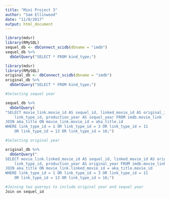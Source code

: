 ```yaml
---
title: "Mini Project 3"
author: "Sam Ellinwood"
date: "11/8/2017"
output: html_document
---
```



```r
library(mdsr)
library(RMySQL)
sequel_db <- dbConnect_scidb(dbname = "imdb")
sequel_db %>%
  dbGetQuery("SELECT * FROM kind_type;")

library(mdsr)
library(RMySQL)
original_db <- dbConnect_scidb(dbname = "imdb")
original_db %>%
  dbGetQuery("SELECT * FROM kind_type;")
```

```r
#Selecting sequel year 

sequel_db %>%
  dbGetQuery(
"SELECT movie_link.movie_id AS sequel_id, linked_movie_id AS original_id, 
	link_type_id, production_year AS sequel_year FROM imdb.movie_link
JOIN aka_title ON movie_link.movie_id = aka_title.id
WHERE link_type_id = 1 OR link_type_id = 3 OR link_type_id = 11 
	OR link_type_id = 13 OR link_type_id = 16;")
```

```r
#Selecting original year

original_db %>%
  dbGetQuery("
SELECT movie_link.linked_movie_id AS sequel_id, linked_movie_id AS original_id, 
	link_type_id, production_year AS original_year FROM imdb.movie_link
JOIN aka_title ON movie_link.linked_movie_id = aka_title.movie_id
WHERE link_type_id = 1 OR link_type_id = 3 OR link_type_id = 11 
	OR link_type_id = 13 OR link_type_id = 16;")
```

```r
#Joining two quereys to include original year and sequel year 
Join on sequel_id

```

